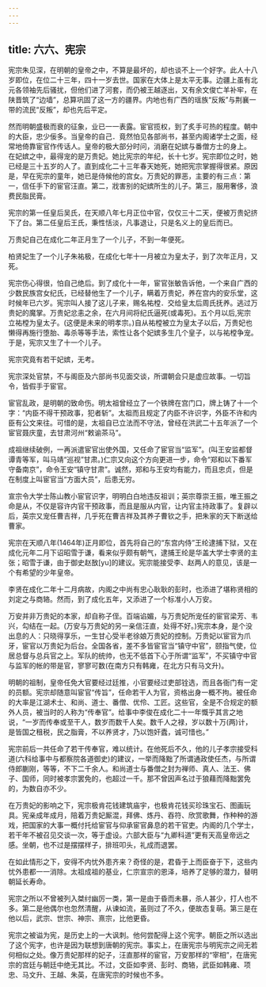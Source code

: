 ```yaml
---
---
---
```

title: 六六、宪宗
---



宪宗朱见深，在明朝的皇帝之中，不算是最坏的，却也谈不上一个好字。此人十八岁即位，在位二十三年，四十一岁去世。国家在大体上是太平无事。边疆上虽有北元各领袖先后骚扰，但他们进了河套，而仍被王越逐出，又有余文俊亡羊补牢，在陕晋筑了“边墙”，总算巩固了这一方的疆界。内地也有广西的瑶族“反叛”与荆襄一带的流民“反叛”，却也先后平定。

然而明朝盛极而衰的征象，业已一一表露。宦官揽权，到了炙手可热的程度。朝中的大臣，忠少佞多。当皇帝的自己．竟然怕见各部尚书，甚至内阁诸学士之面，经常地倚靠宦官作传话人。皇帝的极大部分时问，消磨在妃嫔与番僧方士的身上。 在妃嫔之中，最得宠的是万贵妃。她比宪宗的年纪，长十七岁。宪宗即位之时，她已经是三十五岁的人了。直到成化二十三年春天她死，她把宪宗掌握得很紧。原因是，早在宪宗的童年，她已是侍候他的宫女。万贵妃的罪恶，主要的有三点：第一，信任手下的宦官汪直。第二，戕害别的妃嫔所生的儿子。第三，服用奢侈，浪费民脂民膏。

宪宗的第一任皇后吴氏，在天顺八年七月正位中官，仅仅三十二天，便被万贵妃挤下了台。第二任皇后王氏，秉性恬淡，凡事退让，只是名义上的皇后而已。

万贵妃自己在成化二年正月生了一个儿子，不到一年便死。

柏贤妃生了一个儿子朱祐极，在成化七年十一月被立为皇太子，到了次年正月，又死。

宪宗伤心得很，怕自己绝后。到了成化十一年，宦官张敏告诉他，一个来自广西的少数民族宫女纪氏，已经替他生了一个儿子，瞒着万贵妃，养在宫内的安乐堂，这时候年已六岁。宪宗叫人接了这儿子来，赐名祐樘．交给皇太后周氏抚养。逃过万贵妃的魔掌。万贵妃忿恚之余，在六月间将纪氏逼死(或毒死)。五个月以后,宪宗立祐樘为皇太子。(这便是未来的明孝宗。)自从祐樘被立为皇太子以后，万贵妃也懒得再施行堕胎、毒杀等等手法，索性让各个妃嫔多生几个皇子，以与祐樘争宠。于是，宪宗又生了十一个儿子。

宪宗究竟有若干妃嫔，无考。

宪宗深处官禁，不与阁臣及六部尚书见面交谈，所谓朝会只是虚应故事。一切旨令，皆假手于宦官。

宦官乱政，是明朝的致命伤。明太祖曾经立了一个铁牌在宫门口，牌上铸了十一个字：“内臣不得干预政事，犯者斩”。太祖而且规定了内臣不许识字，外臣不许和内臣有公文来往。可惜的是，太祖自已立法而不守法，曾经在洪武二十五年派了一个宦官聂庆童，去甘肃河州“敕谕茶马”。

成祖继续破例，一再派遣宦官出使外国，又任命了宦官当“监军”。(叫王安监都督谭青等军，叫马靖“巡视”甘肃。)仁宗又向这个方向更进一步，命令“郑和以下番军守备南京”，命令王安“镇守甘肃”。诚然，郑和与王安均有能力，而且忠贞，但是在制度上叫宦官当“方面大员”，后患无穷。

宣宗令大学士陈山教小宦官识字，明明白白地违反祖训；英宗尊崇王振，唯王振之命是从，不仅是容许内官干预政事，而且是服从内官，让内官主持政事了。复辟以后，英宗又宠任曹吉祥，几乎死在曹吉祥及其养子曹钦之手，把朱家的天下断送给曹家。

宪宗在天顺八年(1464年)正月即位，首先将自己的“东宫内侍”王纶逮捕下狱，又在成化元年二月下诏昭雪于谦，看来似乎颇有朝气，逮捕王纶是华盖大学士李贤的主张；昭雪于谦，由于御史赵敔[yu]的建议。宪宗能接受李、赵两人的意见，该是一个有希望的少年皇帝。

李贤在成化二年十二月病故，内阁之中尚有忠心耿耿的彭时，也添进了堪称贤相的刘定之与商辂。然而，到了成化五年，又添进了一个标准小人万安。

万安并非万贵妃的本家，却自称子侄。百端谄媚，与万贵妃所宠任的宦官梁芳、韦兴，勾结在一起。(万安与万贵妃的另一亲信汪直，处得不好。)宪宗本身，是个没出息的人：只晓得享乐，一生甘心受半老徐娘万贵妃的控制。万贵妃以宦官为爪牙，宦官以万贵妃为后台。全国各省，差不多皆宦官当“镇守中官”，颐指气使，位居总督与总兵官之上。军队的统帅，也无不低首下心于所谓“监军”，不买镇守中官与监军的帐的带是官，寥寥可数(在南方只有韩雍，在北方只有马文升)。

明朝的祖制，皇帝任免大官要经过廷推，小官要经过吏部铨选，而且各衙门有一定的员额。宪宗却随意叫宦官“传旨”，任命若干人为官，资格出身一概不拘。被任命的大率是江湖术士、和尚、道士、番僧、优伶、工匠。这些官，全是不合规定的额外人员，被当时的人称为“传奉官”。给事中李俊在成化二十一年慨乎其言之地说，“一岁而传奉或至干人，数岁而数千人矣。数千人之禄，岁以数十万(两)计，是皆国之租税，民之脂膏，不以养贤才，乃以饱奸蠹，诚可惜也。”

宪宗前后一共任命了若干传奉官，难以统计。在他死后不久，他的儿子孝宗接受科道(六科给事中与都察院各道御史)的建议，一举而降黜了所谓通政使任杰，与所谓侍郎蒯刚，等等，不下二千余人。和尚道士与番僧之封为禅师、真人、法王、佛子、国师，同时被孝宗罢免的，也超过一千。那不曾因声名过于狼藉而降黜罢免的，为数自亦不少。

在万贵妃的影响之下，宪宗极肯花钱建筑庙宇，也极肯花钱买珍珠宝石、图画玩具。宪亲成年成月，陪着万贵妃厮混，拜佛、炼丹、吞符、欣赏歌舞，作种种的游戏，把国家的大事一概付托给宦官与仰承宦官鼻息的若干官吏。内阁的几个学士，若干年不被召见交谈一次，等于虚设。六部大臣与“九卿科道”更有天高皇帝远之感。坐朝，也不过是摆摆样子，排班叩头，礼成而退罢。

在如此情形之下，安得不内忧外患齐来？奇怪的是，君昏于上而臣奋于下，这些内忧外患都一一消除。太祖成祖的基业，仁宗宣宗的恩泽，培养了足够的潜力，替明朝延长寿命。

宪宗之所以不曾被列入桀纣幽厉一类，第一是由于昏而未暴，杀人甚少，打人也不多。第二是他偶尔也忽然清醒，从谏如流，虽则过了不久，便故态复萌。第三是在他以后，武宗、世宗、神宗、熹宗，比他更昏。

宪宗之被谥为宪，是历史上的一大讽刺。他何尝配得上这个宪字。朝臣之所以选出了这个宪字，也许是因为联想到唐朝的宪宗。事实上，在唐宪宗与明宪宗之间无若何相似之处。像万贵妃那样的妃子，汪直那样的宦官，万安那样的“宰相”，在唐宪宗的宫廷与朝廷中绝无其比。不过，文臣如李贤、彭时、商辂，武臣如韩雍、项忠、马文升、王越、朱英，在唐宪宗的时候也不多。